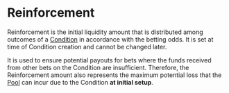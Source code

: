 # Reinforcement

Reinforcement is the initial liquidity amount that is distributed among outcomes of a [Condition](/knowledge-hub/how-azuro-works/components/conditions) in accordance with the betting odds. It is set at time of Condition creation and cannot be changed later.

It is used to ensure potential payouts for bets where the funds received from other bets on the Condition are insufficient.
Therefore, the Reinforcement amount also represents the maximum potential loss that the [Pool](/knowledge-hub/how-azuro-works/components/pools) can incur due to the Condition **at initial setup**.
